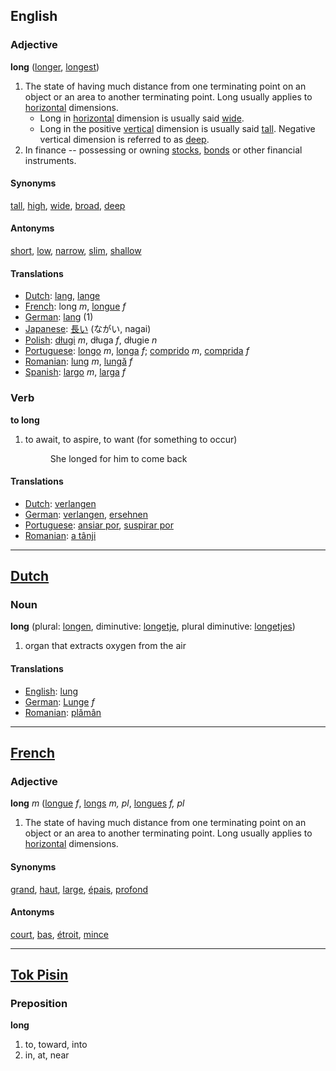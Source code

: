 ==English==
===Adjective===

'''long''' ([[longer]], [[longest]])

#The state of having much distance from one terminating point on an object or an area to another terminating point.  Long usually applies to [[horizontal]] dimensions.
#*Long in [[horizontal]] dimension is usually said [[wide]].
#*Long in the positive [[vertical]] dimension is usually said [[tall]].  Negative vertical dimension is referred to as [[deep]].
# In finance -- possessing or owning [[stocks]], [[bonds]] or other financial instruments.

====Synonyms====
[[tall]], [[high]], [[wide]], [[broad]], [[deep]]

====Antonyms====
[[short]], [[low]], [[narrow]], [[slim]], [[shallow]]

====Translations====
*[[Dutch]]: [[lang]], [[lange]]
*[[French]]: long ''m'', [[longue]] ''f''
*[[German]]: [[lang]] (1)
*[[Japanese]]: [[長い]] (ながい, nagai)
*[[Polish]]: [[długi]] ''m'', długa ''f'', długie ''n''
*[[Portuguese]]: [[longo]] ''m'', [[longa]] ''f''; [[comprido]] ''m'', [[comprida]] ''f''
*[[Romanian]]: [[lung]] ''m'', [[lungă]] ''f''
*[[Spanish]]: [[largo]] ''m'', [[larga]] ''f''

===Verb===
'''to long'''

#to await, to aspire, to want (for something to occur)
#:She longed for him to come back

====Translations====
*[[Dutch]]: [[verlangen]]
*[[German]]: [[verlangen]], [[ersehnen]]
*[[Portuguese]]: [[ansiar por]], [[suspirar por]]
*[[Romanian]]: [[a tânji]]
----

==[[Dutch]]==
===Noun===

'''long''' (plural: [[longen]], diminutive: [[longetje]], plural diminutive: [[longetjes]])

#organ that extracts oxygen from the air

====Translations====
*[[English]]: [[lung]]
*[[German]]: [[Lunge]] ''f''
*[[Romanian]]: [[plămân]]
----

==[[French]]==
===Adjective===

'''long''' ''m'' ([[longue]] ''f'', [[longs]] ''m, pl'', [[longues]] ''f, pl''

#The state of having much distance from one terminating point on an object or an area to another terminating point.  Long usually applies to [[horizontal]] dimensions.

====Synonyms====
[[grand]], [[haut]], [[large]], [[épais]], [[profond]]

====Antonyms====
[[court]], [[bas]], [[étroit]], [[mince]]

----
==[[Tok Pisin]]==
===Preposition===

'''long'''

#to, toward, into
#in, at, near